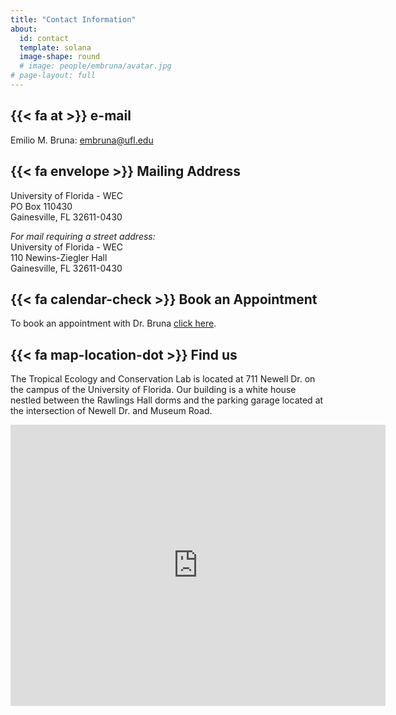 ```yaml
---
title: "Contact Information"
about: 
  id: contact
  template: solana
  image-shape: round
  # image: people/embruna/avatar.jpg
# page-layout: full
---
```



<!-- ## CONTACT INFORMATION -->

<!-- :::{#contact} -->

## {{< fa at >}} e-mail 

Emilio M. Bruna: [embruna\@ufl.edu](mailto:embruna@ufl.edu){.email}

## {{< fa envelope >}} Mailing Address

University of Florida - WEC   
PO Box 110430   
Gainesville, FL 32611-0430

_For mail requiring a street address:_  
University of Florida - WEC  
110 Newins-Ziegler Hall  
Gainesville, FL 32611-0430  

<!-- #### {{< fa phone >}} &nbsp -->
<!-- (352) 846-0634 -->

## {{< fa calendar-check >}} Book an Appointment 


To book an appointment with Dr. Bruna [click here](https://outlook.office365.com/bookwithme/user/2e877188eda54d26be6c678d1b82e9d2@ufl.edu/meetingtype/SVRwCe7HMUGxuT6WGxi68g2?anonymous&ep=mlink).

## {{< fa map-location-dot >}} Find us 



The Tropical Ecology and Conservation Lab is located at 711 Newell Dr. on the campus of the University of Florida. Our building is a white house nestled between the Rawlings Hall dorms and the parking garage located at the intersection of Newell Dr. and Museum Road.

<iframe src="https://www.google.com/maps/embed?pb=!1m18!1m12!1m3!1d1043.5604338843416!2d-82.3442095646697!3d29.64554433367701!2m3!1f0!2f0!3f0!3m2!1i1024!2i768!4f13.1!3m3!1m2!1s0x88e8a39da6181cef%3A0xddde6594bbf64b2f!2s711%20Newell%20Dr%2C%20Gainesville%2C%20FL%2032603!5e0!3m2!1sen!2sus!4v1728501363537!5m2!1sen!2sus" width="600" height="450" style="border:0;" allowfullscreen="" loading="lazy" referrerpolicy="no-referrer-when-downgrade"></iframe>

<!-- ```{r} -->
<!-- #| echo: false -->
<!-- #| warning: false -->
<!-- library(leaflet) -->
<!-- leaflet() %>% -->
<!--   addTiles() %>%  # Add default OpenStreetMap map tiles -->
<!--   addMarkers(lng=-82.34328, lat=29.64564) -->
<!-- ``` -->



